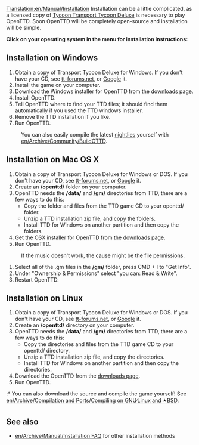 [[Translation:en/Manual/Installation]]
{{en/Manual/Navigation}}
Installation can be a little complicated, as a licensed copy of [https://www.wikipedia.org/wiki/Transport Tycoon Transport Tycoon Deluxe] is necessary to play OpenTTD.  Soon OpenTTD will be completely open-source and installation will be simple.

'''Click on your operating system in the menu for installation instructions:'''

== Installation on Windows ==
#Obtain a copy of Transport Tycoon Deluxe for Windows. If you don't have your CD, see [http://www.tt-forums.net/viewtopic.php?t=3407 tt-forums.net], or [http://www.google.com/search?q=transport+tycoon+deluxe Google] it.
#Install the game on your computer.
#Download the Windows installer for OpenTTD from the [http://www.openttd.org/downloads.php downloads page].
#Install OpenTTD.
#Tell OpenTTD where to find your TTD files; it should find them automatically if you used the TTD windows installer.
#Remove the TTD installation if you like.
#Run OpenTTD.


: You can also easily compile the latest [[en/Archive/Community/Nightly build|nightlies]] yourself with [[en/Archive/Community/BuildOTTD]].

== Installation on Mac OS X ==
#Obtain a copy of Transport Tycoon Deluxe for Windows or DOS. If you don't have your CD, see [http://www.tt-forums.net/viewtopic.php?t=3407 tt-forums.net], or [http://www.google.com/search?q=transport+tycoon+deluxe Google] it.
#Create an '''/openttd/''' folder on your computer.
#OpenTTD needs the '''/data/''' and '''/gm/''' directories from TTD, there are a few ways to do this:
#* Copy the folder and files from the TTD game CD to your openttd/ folder.
#* Unzip a TTD installation zip file, and copy the folders.
#* Install TTD for Windows on another partition and then copy the folders.
#Get the OSX installer for OpenTTD from the [http://www.openttd.org/downloads.php downloads page].
#Run OpenTTD.


:If the music doesn't work, the cause might be the file permissions.
#Select all of the .gm files in the '''/gm/''' folder, press CMD + I to "Get Info".
#Under "Ownership & Permissions" select "you can: Read & Write".
#Restart OpenTTD.

== Installation on Linux ==
#Obtain a copy of Transport Tycoon Deluxe for Windows or DOS.  If you don't have your CD, see [http://www.tt-forums.net/viewtopic.php?t=3407 tt-forums.net], or [http://www.google.com/search?q=transport+tycoon+deluxe Google] it.
#Create an '''/openttd/''' directory on your computer.
#OpenTTD needs the '''/data/''' and '''/gm/''' directories from TTD, there are a few ways to do this:
#* Copy the directories and files from the TTD game CD to your openttd/ directory.
#* Unzip a TTD installation zip file, and copy the directories.
#* Install TTD for Windows on another partition and then copy the directories.
#Download the OpenTTD from the [http://www.openttd.org/downloads.php downloads page].
#Run OpenTTD.


:* You can also download the source and compile the game yourself! See [[en/Archive/Compilation and Ports/Compiling on GNU∕Linux and 🟉BSD]].

== See also ==
* [[en/Archive/Manual/Installation FAQ]] for other installation methods